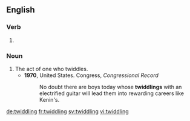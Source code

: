 
==English==

===Verb===
{{head|en}}

# {{present participle of|twiddle|lang=en}}

===Noun===
{{en-noun}}

# The act of one who twiddles.
#* '''1970''', United States. Congress, ''Congressional Record''
#*: No doubt there are boys today whose '''twiddlings''' with an electrified guitar will lead them into rewarding careers like Kenin's.

[[de:twiddling]]
[[fr:twiddling]]
[[sv:twiddling]]
[[vi:twiddling]]